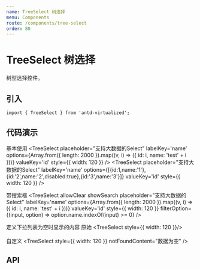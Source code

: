 ```yaml
---
name: TreeSelect 树选择
menu: Components
route: /components/tree-select
order: 80
---
```



# TreeSelect 树选择

树型选择控件。


## 引入

```
import { TreeSelect } from 'antd-virtualized';
```

## 代码演示

基本使用
<Playground>
<TreeSelect
  placeholder="支持大数据的Select"
  labelKey='name'
  options={Array.from({ length: 2000 }).map((v, i) => ({ id: i, name: 'test' + i }))}
  valueKey='id'
  style={{ width: 120 }}
/>
<TreeSelect
  placeholder="支持大数据的Select"
  labelKey='name'
  options={[{id:1,name:'1'},{id:'2',name:'2',disabled:true},{id:'3',name:'3'}]}
  valueKey='id'
  style={{ width: 120 }}
/>
</Playground>

带搜索框
<Playground>
<TreeSelect
  allowClear
  showSearch
  placeholder="支持大数据的Select"
  labelKey='name'
  options={Array.from({ length: 2000 }).map((v, i) => ({ id: i, name: 'test' + i }))}
  valueKey='id'
  style={{ width: 120 }}
  filterOption={(input, option) => option.name.indexOf(input) >= 0}
/>
</Playground>

定义下拉列表为空时显示的内容
<Playground>
原始
<TreeSelect style={{ width: 120 }}/>
<br/><br/>
自定义 
<TreeSelect
  style={{ width: 120 }}
  notFoundContent="数据为空"
/>
</Playground>




## API

<Props of={TreeSelect} />